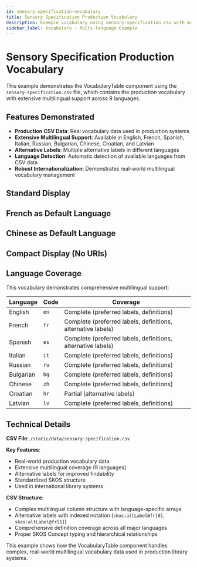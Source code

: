```yaml
---
id: sensory-specification-vocabulary
title: Sensory Specification Production Vocabulary
description: Example vocabulary using sensory-specification.csv with multilingual support
sidebar_label: Vocabulary - Multi-language Example
---
```


# Sensory Specification Production Vocabulary

This example demonstrates the VocabularyTable component using the `sensory-specification.csv` file, which contains the production vocabulary with extensive multilingual support across 9 languages.

## Features Demonstrated

- **Production CSV Data**: Real vocabulary data used in production systems
- **Extensive Multilingual Support**: Available in English, French, Spanish, Italian, Russian, Bulgarian, Chinese, Croatian, and Latvian
- **Alternative Labels**: Multiple alternative labels in different languages
- **Language Detection**: Automatic detection of available languages from CSV data
- **Robust Internationalization**: Demonstrates real-world multilingual vocabulary management

## Standard Display

<VocabularyTable 
  vocabularyId="sensory-specification"
  title="Sensory Specification Vocabulary"
  description="Standardized terms for describing the sensory characteristics of bibliographic content"
  scopeNote="This vocabulary is used in production library systems worldwide"
  prefix="sensoryspecfication"
  uri="https://iflastandards.info/ns/isbd/terms/contentqualification/sensoryspecfication"
  isDefinedBy="https://iflastandards.info/ns/isbd/terms/contentqualification/sensoryspecfication"
  csvFile="/data/sensory-specification.csv"
  showTitle={true}
  defaultLanguage="en"
/>

## French as Default Language

<VocabularyTable 
  vocabularyId="sensory-specification-fr"
  title="Vocabulaire de spécification sensorielle"
  description="Termes normalisés pour décrire les caractéristiques sensorielles du contenu bibliographique"
  csvFile="/data/sensory-specification.csv"
  showTitle={true}
  defaultLanguage="fr"
  filterPlaceholder="Rechercher des termes..."
/>

## Chinese as Default Language

<VocabularyTable 
  vocabularyId="sensory-specification-zh"
  title="感官规范词汇表"
  description="用于描述书目内容感官特征的标准化术语"
  csvFile="/data/sensory-specification.csv"
  showTitle={true}
  defaultLanguage="zh"
  filterPlaceholder="搜索术语..."
/>

## Compact Display (No URIs)

<VocabularyTable 
  vocabularyId="sensory-specification-compact"
  title="Sensory Terms Reference"
  description="Quick reference guide for sensory specification terms"
  csvFile="/data/sensory-specification.csv"
  showTitle={true}
  showURIs={false}
  showLanguageSelector={true}
  defaultLanguage="en"
  filterPlaceholder="Find sensory terms..."
/>

## Language Coverage

This vocabulary demonstrates comprehensive multilingual support:

| Language | Code | Coverage |
|----------|------|----------|
| English | `en` | Complete (preferred labels, definitions) |
| French | `fr` | Complete (preferred labels, definitions, alternative labels) |
| Spanish | `es` | Complete (preferred labels, definitions, alternative labels) |
| Italian | `it` | Complete (preferred labels, definitions) |
| Russian | `ru` | Complete (preferred labels, definitions) |
| Bulgarian | `bg` | Complete (preferred labels, definitions) |
| Chinese | `zh` | Complete (preferred labels, definitions) |
| Croatian | `hr` | Partial (alternative labels) |
| Latvian | `lv` | Complete (preferred labels, definitions) |

## Technical Details

**CSV File**: `/static/data/sensory-specification.csv`

**Key Features**:
- Real-world production vocabulary data
- Extensive multilingual coverage (9 languages)
- Alternative labels for improved findability
- Standardized SKOS structure
- Used in international library systems

**CSV Structure**:
- Complex multilingual column structure with language-specific arrays
- Alternative labels with indexed notation (`skos:altLabel@fr[0]`, `skos:altLabel@fr[1]`)
- Comprehensive definition coverage across all major languages
- Proper SKOS Concept typing and hierarchical relationships

This example shows how the VocabularyTable component handles complex, real-world multilingual vocabulary data used in production library systems.